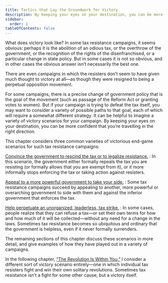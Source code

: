 ```yaml
---
title: Tactics that Lay the Groundwork for Victory
description: By keeping your eyes on your destination, you can be more confident that you’re travelling in the right direction.
sidebar:
  order: 1
tableOfContents: false
---
```

What does victory look like?
In some tax resistance campaigns, it seems obvious: perhaps it is the abolition of an odious tax, or the overthrow of the government, or the recognition of the rights of the disenfranchised, or a particular change in state policy.
But in some cases it is not so obvious, and in other cases the obvious answer isn’t necessarily the best one.

There are even campaigns in which the resisters don’t seem to have given much thought to victory at all—as though they were resigned to being a perpetual opposition movement.

For some campaigns, there is a precise change of government policy that is the goal of the movement (such as passage of the Reform Act or granting votes to women).
But if your campaign is trying to defeat the tax itself, you may want to consider a variety of possible paths to that goal, each of which will require a somewhat different strategy.
It can be helpful to imagine a variety of victory scenarios for your campaign.
By keeping your eyes on your destination, you can be more confident that you’re travelling in the right direction.

This chapter considers three common varieties of victorious end-game scenarios for such tax resistance campaigns:

[Convince the government to rescind the tax or to legalize resistance.](../convincegovernmenttorescindtax/)
: In this scenario, the government either formally repeals the tax you are resisting (or formally allows that you are exempt from it), or it more informally stops enforcing the tax or taking action against resisters.

[Appeal to a more powerful government to take your side.](../appealtoamorepowerfulgovernment/)
: Some tax resistance campaigns succeed by appealing to another, more powerful or overarching government to side with them and against the inferior government that enforces the tax.

[Help perpetuate an unorganized, leaderless, tax strike.](../perpetuatealeaderlesstaxstrike/)
: In some cases, people realize that they can refuse a tax—or set their own terms for how and how much of it will be collected—without any need for a change in the laws.
  Sometimes tax resistance becomes so ubiquitous and ordinary that the government is helpless, even if it never formally surrenders.

The remaining sections of this chapter discuss these scenarios in more detail, and give examples of how they have played out in a variety of campaigns.

In the following chapter, [“The Revolution Is Within You,”](../../therevolutioniswithinyou/introduction/) I consider a different sort of victory scenario entirely—one in which individual tax resisters fight and win their own solitary revolutions.
Sometimes tax resistance isn’t a fight for some other cause, but a victory itself.
